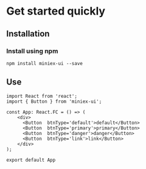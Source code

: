 # Get started quickly

## Installation


### Install using npm

```shell
npm install miniex-ui --save
```


## Use
```tsx
import React from 'react';
import { Button } from 'miniex-ui';

const App: React.FC = () => (
    <div>
      <Button  btnType='default'>default</Button>
      <Button  btnType='primary'>primary</Button>
      <Button  btnType='danger'>danger</Button>
      <Button  btnType='link'>link</Button>
    </div>
);

export default App
```
